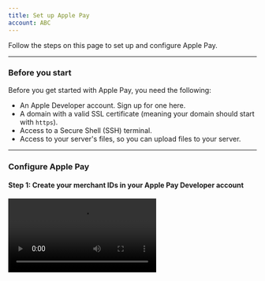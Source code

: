 ```yaml
---
title: Set up Apple Pay
account: ABC
---
```


Follow the steps on this page to set up and configure Apple Pay.

---

### Before you start

Before you get started with Apple Pay, you need the following:

*   An Apple Developer account. <ExternalLink href="https://developer.apple.com/programs/enroll/" target="_blank">Sign up for one here</ExternalLink>.
*   A domain with a valid SSL certificate (meaning your domain should start with `https`).
*   Access to a Secure Shell (SSH) terminal.
*   Access to your server's files, so you can upload files to your server.

---

### Configure Apple Pay

#### Step 1: Create your merchant IDs in your Apple Pay Developer account

<Video src="https://assets.checkout.com/docs/videos/create_merchant_id.mp4" />

<TipBox variant="info">

We recommend that you create separate merchant IDs for your test environment and for your live/production environment.

</TipBox>

1.  In your Apple Developer account, go to the <ExternalLink href="https://developer.apple.com/account/resources/identifiers/add/merchant" target="_blank">_Add Merchant IDs_ section</ExternalLink>, select _Merchant IDs_ and select _Continue_.
2.  Add a useful description, like `merchant id for test environment`.
3.  Type your desired merchant ID name in the Identifier section. We recommend that you use a descriptive name to indicate both the domain and the environment you will use it in, like `merchant.com.mywebsite.sandbox`.

#### Step 2: Add Checkout.com as a payment processor

<Video src="https://assets.checkout.com/docs/videos/payment_processing_certificate.mp4" />

1.  Log in to your <ExternalLink href="https://hub.checkout.com/v2" target="_blank">Hub account</ExternalLink>, go to _Settings > Apple Pay_ and select _New Certificate_.
2.  Select _Download your certificate signing request_. This will give you the `.csr` file that you'll need for your Apple Developer account.
3.  Select _Continue until step 3_ and then leave this page open.
4.  Log in to your Apple Developer account, go to the <ExternalLink href="https://developer.apple.com/account/resources/identifiers/list/merchant" target="_blank">_Merchant IDs list_ section</ExternalLink>, and select the merchant ID you created in step 1.
5.  In the _Apple Pay Payment Processing Certificate_ section (make sure you're not in the _Apple Pay Merchant Identity Certificate_ section), select _Create Certificate_.
6.  Respond _No_ to the question about processing in China and select _Continue_.
7.  Upload the `.csr` file from earlier and select _Continue_.
8.  Select _Download_ to get your `.cer` file.
9.  Go back to your Hub account and upload this `.cer` file.


#### Step 3: Validate your domain

<Video src="https://assets.checkout.com/docs/videos/payment_processing_certificate.mp4" />

<TipBox variant="info">

You must have a valid SSL certificate on your domain (meaning it begins with `https`).

</TipBox>

1.  Log in to your Apple Developer account, go to the <ExternalLink href="https://developer.apple.com/account/resources/identifiers/list/merchant" target="_blank">_Merchant IDs list_ section</ExternalLink> and select the merchant ID you created in step 1.
2.  Under the _Merchant Domains_ section, select _Add Domain_.
3.  Enter your domain and select _Save_.
4.  Select _Download_ and you'll get a `.txt` file.
5.  Upload this file to your server so it's accessible at the following location (replacing `yourdomain.com` with the URL of your domain): `https://yourdomain.com/.well-known/apple-developer-merchantid-domain-association.txt`. To do this, create a folder called `.well-known` in the root directory of your website and put the `.txt` file in that folder.
6.  Once you've uploaded the file, select _Verify_.

#### Step 4: Create your Apple Pay certificates

<Video src="https://assets.checkout.com/docs/videos/certificates.mp4" />

1.  Open a terminal and create a `.csr` and `.key` file using this command:

    ```bash
    openssl req -out uploadMe.csr -new -newkey rsa:2048 -nodes -keyout certificate_sandbox.key
    ```

2.  In the prompt, enter your details, and when asked for a password, leave it blank and select _Enter_. You will get a `.csr` and `.key` file. Keep the `.key` file at hand.
3.  Sign in to your Apple Developer account, go to the <ExternalLink href="https://developer.apple.com/account/resources/identifiers/list/merchant" target="_blank">_Merchant IDs list_ section</ExternalLink> and select the merchant ID you created in step 1.
4.  Under the _Apple Pay Merchant Identity Certificate_ section (make sure you're not in the _Apple Pay Payment Processing Certificate_ section), select _Create Certificate_.
5.  Upload the `.csr` file you just created from your terminal. It should be called `uploadMe.csr` if you copy-pasted the command.
6.  Select _Continue_ and then _Download_ to get your `.cer` file. It will probably be named `merchant_id.cer`.
7.  Convert this `.cer` file into a `.pem` file so you can use it in your code. Enter the following command in your terminal:

    ```bash
    openssl x509 -inform der -in merchant_id.cer -out certificate_sandbox.pem
    ```


#### Step 5: Configuration outcome

If you followed the above steps correctly, you should now have the following:

*   A merchant ID (for example, `merchant.com.mywebsite.sandbox`).
*   Checkout.com linked to your merchant ID.
*   A domain verified by Apple.
*   A `.key` and a `.pem` certificate file.

<TipBox variant="info">

We recommend that you repeat the above steps so you have a merchant ID, domain (it can be the same domain) and certificates for your test environment and your production environment. You should use descriptive names for each environment to avoid mismatches.

</TipBox>

#### Integrate with Apple Pay

<TipBox variant="info">

If you use an e-commerce platform where we support Apple Pay, like Magento or WooCommerce, the files and certificates you got in the configuration process above are enough to complete your integration. Just follow the instructions provided by your particular platform.

</TipBox>

Follow Apple Pay's integration documentation to integrate Apple Pay:

*   <ExternalLink href="https://applepaydemo.apple.com/" target="_blank">Apple Pay Web](https://developer.apple.com/documentation/apple_pay_on_the_web). See a [demo</ExternalLink>.
*   <ExternalLink href="https://developer.apple.com/documentation/passkit/apple_pay" target="_blank">Apple Pay Mobile</ExternalLink>.

Once you've completed the integration steps, you will be able to display the Apple Pay button and validate an Apple Pay Session (required for the web version).

If you're struggling, watch this payment flow walkthrough:

<Video src="https://assets.checkout.com/docs/videos/apple_pay_full_payment_flow.mp4" />

Here's a diagram of the full payment flow:

<img src="/docs/Payments/apple_pay_flow.png" alt="Apple pay flow"  />

---

### Next steps

Now you've configured and integrated with Apple Pay, you're ready to [accept Apple Pay payments through our payment gateway](/payments/payment-methods/wallets/apple-pay).
